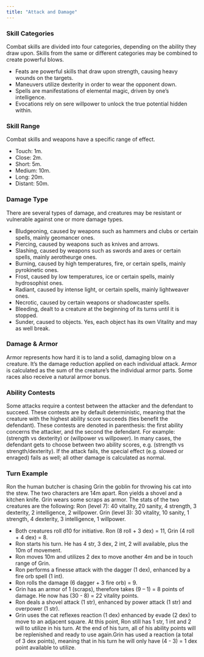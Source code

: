 ```yaml
---
title: "Attack and Damage"
---
```


### Skill Categories

Combat skills are divided into four categories, depending on the ability they draw upon. Skills from the same or different categories may be combined to create powerful blows.

-	Feats are powerful skills that draw upon strength, causing heavy wounds on the targets.
-	Maneuvers utilize dexterity in order to wear the opponent down.
-	Spells are manifestations of elemental magic, driven by one’s intelligence.
-	Evocations rely on sere willpower to unlock the true potential hidden within.

### Skill Range

Combat skills and weapons have a specific range of effect.

-	Touch: 1m.
-	Close: 2m.
-	Short: 5m.
-	Medium: 10m.
-	Long: 20m.
-	Distant: 50m.

### Damage Type

There are several types of damage, and creatures may be resistant or vulnerable against one or more damage types.

-	Bludgeoning, caused by weapons such as hammers and clubs or certain spells, mainly geomancer ones.
-	Piercing, caused by weapons such as knives and arrows. 
-	Slashing, caused by weapons such as swords and axes or certain spells, mainly aerotheurge ones.
-	Burning, caused by high temperatures, fire, or certain spells, mainly pyrokinetic ones.
-	Frost, caused by low temperatures, ice or certain spells, mainly hydrosophist ones.
-	Radiant, caused by intense light, or certain spells, mainly lightweaver ones.
-	Necrotic, caused by certain weapons or shadowcaster spells.
-	Bleeding, dealt to a creature at the beginning of its turns until it is stopped. 
-	Sunder, caused to objects. Yes, each object has its own Vitality and may as well break.

### Damage & Armor

Armor represents how hard it is to land a solid, damaging blow on a creature. It’s the damage reduction applied on each individual attack. Armor is calculated as the sum of the creature’s the individual armor parts. Some races also receive a natural armor bonus. 

### Ability Contests

Some attacks require a contest between the attacker and the defendant to succeed. These contests are by default deterministic, meaning that the creature with the highest ability score succeeds (ties benefit the defendant). These contests are denoted in parenthesis: the first ability concerns the attacker, and the second the defendant. For example: (strength vs dexterity) or (willpower vs willpower). In many cases, the defendant gets to choose between two ability scores, e.g. (strength vs strength/dexterity). If the attack fails, the special effect (e.g. slowed or enraged) fails as well; all other damage is calculated as normal.

### Turn Example

Ron the human butcher is chasing Grin the goblin for throwing his cat into the stew. The two characters are 14m apart. Ron yields a shovel and a kitchen knife. Grin wears some scraps as armor. The stats of the two creatures are the following:
Ron (level 7): 40 vitality, 20 sanity, 4 strength, 3 dexterity, 2 intelligence, 2 willpower.
Grin (level 3): 30 vitality, 10 sanity, 1 strength, 4 dexterity, 3 intelligence, 1 willpower.

- Both creatures roll d10 for initiative. Ron (8 roll + 3 dex) = 11, Grin (4 roll + 4 dex) = 8.
- Ron starts his turn. He has 4 str, 3 dex, 2 int, 2 will available, plus the 10m of movement.
- Ron moves 10m and utilizes 2 dex to move another 4m and be in touch range of Grin.
-	Ron performs a finesse attack with the dagger (1 dex), enhanced by a fire orb spell (1 int).
-	Ron rolls the damage (6 dagger + 3 fire orb) = 9.
-	Grin has an armor of 1 (scraps), therefore takes (9 – 1) = 8 points of damage. He now has (30 - 8) = 22 vitality points.
-	Ron deals a shovel attack (1 str), enhanced by power attack (1 str) and overpower (1 str). 
- Grin uses the cat reflexes reaction (1 dex) enhanced by evade (2 dex) to move to an adjacent square. 
At this point, Ron still has 1 str, 1 int and 2 will to utilize in his turn. At the end of his turn, all of his ability points will be replenished and ready to use again.Grin has used a reaction (a total of 3 dex points), meaning that in his turn he will only have (4 - 3) = 1 dex point available to utilize. 
